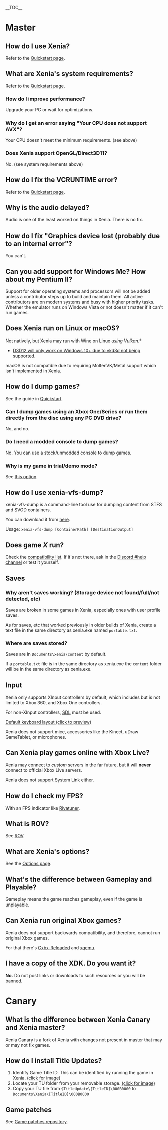 __TOC__

= Master =

== How do I use Xenia? ==
Refer to the [https://github.com/xenia-canary/xenia-canary/wiki/Quickstart Quickstart page].

== What are Xenia's system requirements? ==
Refer to the [https://github.com/xenia-canary/xenia-canary/wiki/Quickstart#system-requirements Quickstart page].

=== How do I improve performance? ===
Upgrade your PC or wait for optimizations.

=== Why do I get an error saying "Your CPU does not support AVX"? ===
Your CPU doesn't meet the minimum requirements. (see above)

=== Does Xenia support OpenGL/Direct3D11? ===
No. (see system requirements above)

== How do I fix the VCRUNTIME error? ==
Refer to the [https://github.com/xenia-canary/xenia-canary/wiki/Quickstart Quickstart page].

== Why is the audio delayed? ==
Audio is one of the least worked on things in Xenia. There is no fix.

== How do I fix "Graphics device lost (probably due to an internal error"? ==
You can't.

== Can you add support for Windows Me? How about my Pentium II? ==
Support for older operating systems and processors will not be added unless a
contributor steps up to build and maintain them. All active contributors are on
modern systems and busy with higher priority tasks. Whether the emulator runs on
Windows Vista or not doesn't matter if it can't run games.

== Does Xenia run on Linux or macOS? ==
Not natively, but Xenia may run with Wine on Linux ''using Vulkan''.*
* [https://github.com/xenia-canary/xenia-canary/wiki/Quickstart#minimum D3D12 will only work on Windows 10+ due to vkd3d not being supported.]

macOS is not compatible due to requiring MoltenVK/Metal support which isn't implemented in Xenia.

== How do I dump games? ==
See the guide in [https://github.com/xenia-canary/xenia-canary/wiki/Quickstart#How-to-rip-games Quickstart].

=== Can I dump games using an Xbox One/Series or run them directly from the disc using any PC DVD drive? ===
No, and no.

=== Do I need a modded console to dump games? ===
No. You can use a stock/unmodded console to dump games.

=== Why is my game in trial/demo mode? ===
See [https://github.com/xenia-canary/xenia-canary/wiki/Options#user-content-Run_games_as_fullactivated this option].

== How do I use xenia-vfs-dump? ==
xenia-vfs-dump is a command-line tool use for dumping content from STFS and SVOD containers.

You can download it from [https://ci.appveyor.com/api/projects/benvanik/xenia/artifacts/xenia-vfs-dump_master.zip?branch=master&job=Configuration:%20Release&pr=false here].

Usage: <code>xenia-vfs-dump [ContainerPath] [DestinationOutput]</code>

== Does game ''X'' run? ==
Check the [https://github.com/xenia-project/game-compatibility#game-compatibility compatibility list]. If it's not there, ask in the [https://discord.gg/Q9mxZf9 Discord #help channel] or test it yourself.

== Saves ==
=== Why aren't saves working? (Storage device not found/full/not detected, etc) ===
Saves are broken in some games in Xenia, especially ones with user profile saves.

As for saves, etc that worked previously in older builds of Xenia, create a text file in the same directory as xenia.exe named <code>portable.txt</code>.

=== Where are saves stored? ===
Saves are in <code>Documents\xenia\content</code> by default.

If a <code>portable.txt</code> file is in the same directory as xenia.exe the <code>content</code> folder will be in the same directory as xenia.exe.

<!--=== How do I transfer saves to/from Xenia? ===
[[How-to-transfer-saves-to-or-from-Xenia]]-->

== Input ==
Xenia only supports XInput controllers by default, which includes but is not limited to Xbox 360, and Xbox One controllers.

For non-XInput controllers, [https://github.com/xenia-canary/xenia-canary/wiki/Options#HID_Input SDL] must be used.

<!--You can use the mouse to control the analog/joysticks, and rebind the keyboard controls '''with [x360ce](https://www.x360ce.com/)'''.-->
[https://cdn.discordapp.com/attachments/308207592482668545/437198231613734912/xenia_keyboard-layout.png Default keyboard layout (click to preview)]

Xenia does not support mice, accessories like the Kinect, uDraw GameTablet, or microphones.

== Can Xenia play games online with Xbox Live? ==
Xenia may connect to ''custom'' servers in the far future, but it will '''never''' connect to official Xbox Live servers.

Xenia does not support System Link either.

== How do I check my FPS? ==
With an FPS indicator like [https://www.guru3d.com/files-details/rtss-rivatuner-statistics-server-download.html Rivatuner].

== What is ROV? ==
See [[ROV]].

== What are Xenia's options? ==
See the [https://github.com/xenia-canary/xenia-canary/wiki/Options Options page].

== What's the difference between Gameplay and Playable? ==
Gameplay means the game reaches gameplay, even if the game is unplayable.

== Can Xenia run original Xbox games? ==
Xenia does not support backwards compatibility, and therefore, cannot run original Xbox games.

For that there's [https://github.com/Cxbx-Reloaded/Cxbx-Reloaded Cxbx-Reloaded] and [https://github.com/xqemu/xqemu xqemu].

== I have a copy of the XDK. Do you want it? ==
'''No.''' Do not post links or downloads to such resources or you will be banned.

= Canary =

== What is the difference between Xenia Canary and Xenia master? ==
Xenia Canary is a fork of Xenia with changes not present in master that may or may not fix games.

== How do I install Title Updates? ==
# Identify Game Title ID. This can be identified by running the game in Xenia. [https://i.imgur.com/Vhz9sCC.png (click for image)]
# Locate your TU folder from your removable storage. [https://i.imgur.com/M4R1SyZ.png (click for image)]
# Copy your TU file from <code>$TitleUpdate\[TitleID]\000B0000</code> to <code>Documents\Xenia\[TitleID]\000B0000</code>

== Game patches ==
See [https://github.com/xenia-canary/game-patches Game patches repository].
